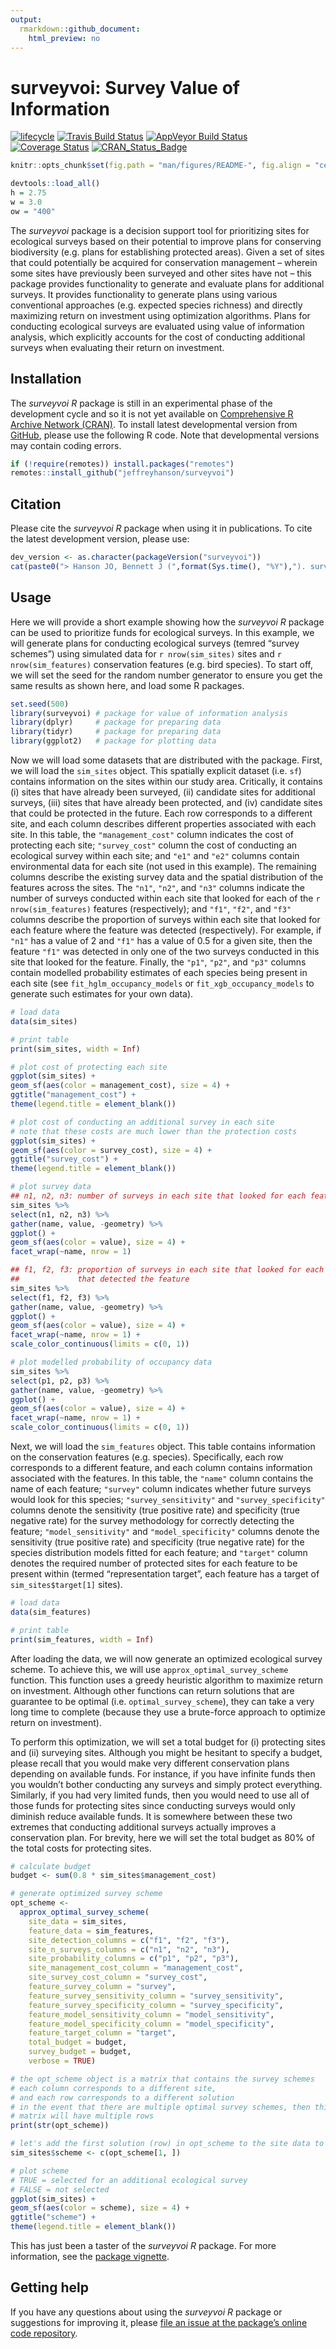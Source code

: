 ```yaml
---
output:
  rmarkdown::github_document:
    html_preview: no
---
```


<!--- README.md is generated from README.Rmd. Please edit that file -->

# surveyvoi: Survey Value of Information

[![lifecycle](https://img.shields.io/badge/Lifecycle-experimental-orange.svg)](https://www.tidyverse.org/lifecycle/#experimental)
[![Travis Build Status](https://img.shields.io/travis/jeffreyhanson/surveyvoi/master.svg?label=Linux%20%26%20Mac%20OSX)](https://travis-ci.org/jeffreyhanson/surveyvoi)
[![AppVeyor Build Status](https://img.shields.io/appveyor/ci/jeffreyhanson/surveyvoi/master.svg?label=Windows)](https://ci.appveyor.com/project/jeffreyhanson/surveyvoi)
[![Coverage Status](https://codecov.io/github/jeffreyhanson/surveyvoi/coverage.svg?branch=master)](https://codecov.io/github/jeffreyhanson/surveyvoi?branch=master)
[![CRAN_Status_Badge](http://www.r-pkg.org/badges/version/surveyvoi)](https://CRAN.R-project.org/package=surveyvoi)

```r
knitr::opts_chunk$set(fig.path = "man/figures/README-", fig.align = "center")
```

```r
devtools::load_all()
h = 2.75
w = 3.0
ow = "400"
```

The _surveyvoi_ package is a decision support tool for prioritizing sites for ecological surveys based on their potential to improve plans for conserving biodiversity (e.g. plans for establishing protected areas). Given a set of sites that could potentially be acquired for conservation management -- wherein some sites have previously been surveyed and other sites have not -- this package provides functionality to generate and evaluate plans for additional surveys. It provides functionality to generate plans using various conventional approaches (e.g. expected species richness) and directly maximizing return on investment using optimization algorithms. Plans for conducting ecological surveys are evaluated using value of information analysis, which explicitly accounts for the cost of conducting additional surveys when evaluating their return on investment.

## Installation

The _surveyvoi R_ package is still in an experimental phase of the development cycle and so it is not yet available on [Comprehensive R Archive Network (CRAN)](https://cran.r-project.org/). To install latest developmental version from [GitHub](https://github.com/jeffreyhanson/surveyvoi), please use the following R code. Note that developmental versions may contain coding errors.

```r
if (!require(remotes)) install.packages("remotes")
remotes::install_github("jeffreyhanson/surveyvoi")
```

## Citation

Please cite the _surveyvoi R_ package when using it in publications. To cite the latest development version, please use:

```r
dev_version <- as.character(packageVersion("surveyvoi"))
cat(paste0("> Hanson JO, Bennett J (",format(Sys.time(), "%Y"),"). surveyvoi: Survey Value of Information. R package version ", dev_version, ". Available at https://github.com/jeffreyhanson/surveyvoi.\n"))
```

## Usage

Here we will provide a short example showing how the _surveyvoi R_ package can be used to prioritize funds for ecological surveys. In this example, we will generate plans for conducting ecological surveys (temred "survey schemes") using simulated data for `r nrow(sim_sites)` sites and `r nrow(sim_features)` conservation features (e.g. bird species). To start off, we will set the seed for the random number generator to ensure you get the same results as shown here, and load some R packages.

```r
set.seed(500)
library(surveyvoi) # package for value of information analysis
library(dplyr)     # package for preparing data
library(tidyr)     # package for preparing data
library(ggplot2)   # package for plotting data
```

Now we will load some datasets that are distributed with the package.  First, we will load the `sim_sites` object. This spatially explicit dataset (i.e. `sf`) contains information on the sites within our study area. Critically, it contains (i) sites that have already been surveyed, (ii) candidate sites for additional surveys, (iii) sites that have already been protected, and (iv) candidate sites that could be protected in the future. Each row corresponds to a different site, and each column describes different properties associated with each site. In this table, the `"management_cost"` column indicates the cost of protecting each site; `"survey_cost"` column the cost of conducting an ecological survey within each site; and `"e1"` and `"e2"` columns contain environmental data for each site (not used in this example). The remaining columns describe the existing survey data and the spatial distribution of the features across the sites. The `"n1"`, `"n2"`, and `"n3"` columns indicate the number of surveys conducted within each site that looked for each of the `r nrow(sim_features)` features (respectively); and `"f1"`, `"f2"`, and `"f3"` columns describe the proportion of surveys within each site that looked for each feature where the feature was detected (respectively). For example, if `"n1"` has a value of 2 and `"f1"` has a value of 0.5 for a given site, then the feature `"f1"` was detected in only one of the two surveys conducted in this site that looked for the feature. Finally, the `"p1"`, `"p2"`, and `"p3"` columns contain modelled probability estimates of each species being present in each site (see `fit_hglm_occupancy_models` or `fit_xgb_occupancy_models` to generate such estimates for your own data).


```r
# load data
data(sim_sites)

# print table
print(sim_sites, width = Inf)

# plot cost of protecting each site
ggplot(sim_sites) +
geom_sf(aes(color = management_cost), size = 4) +
ggtitle("management_cost") +
theme(legend.title = element_blank())

# plot cost of conducting an additional survey in each site
# note that these costs are much lower than the protection costs
ggplot(sim_sites) +
geom_sf(aes(color = survey_cost), size = 4) +
ggtitle("survey_cost") +
theme(legend.title = element_blank())
```

```r
# plot survey data
## n1, n2, n3: number of surveys in each site that looked for each feature
sim_sites %>%
select(n1, n2, n3) %>%
gather(name, value, -geometry) %>%
ggplot() +
geom_sf(aes(color = value), size = 4) +
facet_wrap(~name, nrow = 1)
```

```r
## f1, f2, f3: proportion of surveys in each site that looked for each feature
##             that detected the feature
sim_sites %>%
select(f1, f2, f3) %>%
gather(name, value, -geometry) %>%
ggplot() +
geom_sf(aes(color = value), size = 4) +
facet_wrap(~name, nrow = 1) +
scale_color_continuous(limits = c(0, 1))
```

```r
# plot modelled probability of occupancy data
sim_sites %>%
select(p1, p2, p3) %>%
gather(name, value, -geometry) %>%
ggplot() +
geom_sf(aes(color = value), size = 4) +
facet_wrap(~name, nrow = 1) +
scale_color_continuous(limits = c(0, 1))
```

Next, we will load the `sim_features` object. This table contains information on the conservation features (e.g. species). Specifically, each row corresponds to a different feature, and each column contains information associated with the features. In this table, the `"name"` column contains the name of each feature; `"survey"` column indicates whether future surveys would look for this species; `"survey_sensitivity"` and `"survey_specificity"` columns denote the sensitivity (true positive rate) and specificity (true negative rate) for the survey methodology for correctly detecting the feature;  `"model_sensitivity"` and `"model_specificity"` columns denote the sensitivity (true positive rate) and specificity (true negative rate) for the species distribution models fitted for each feature; and `"target"` column denotes the required number of protected sites for each feature to be present within (termed "representation target", each feature has a target of `sim_sites$target[1]` sites).

```r
# load data
data(sim_features)

# print table
print(sim_features, width = Inf)
```

After loading the data, we will now generate an optimized ecological survey scheme. To achieve this, we will use `approx_optimal_survey_scheme` function. This function uses a greedy heuristic algorithm to maximize return on investment. Although other functions can return solutions that are guarantee to be optimal (i.e. `optimal_survey_scheme`), they can take a very long time to complete (because they use a brute-force approach to optimize return on investment).

To perform this optimization, we will set a total budget for (i) protecting sites and (ii) surveying sites. Although you might be hesitant to specify a budget, please recall that you would make very different conservation plans depending on available funds. For instance, if you have infinite funds then you wouldn't bother conducting any surveys and simply protect everything. Similarly, if you had very limited funds, then you would need to use all of those funds for protecting sites since conducting surveys would only diminish reduce available funds. It is somewhere between these two extremes that conducting additional surveys actually improves a conservation plan. For brevity, here we will set the total budget as 80% of the total costs for protecting sites.

```r
# calculate budget
budget <- sum(0.8 * sim_sites$management_cost)

# generate optimized survey scheme
opt_scheme <-
  approx_optimal_survey_scheme(
    site_data = sim_sites,
    feature_data = sim_features,
    site_detection_columns = c("f1", "f2", "f3"),
    site_n_surveys_columns = c("n1", "n2", "n3"),
    site_probability_columns = c("p1", "p2", "p3"),
    site_management_cost_column = "management_cost",
    site_survey_cost_column = "survey_cost",
    feature_survey_column = "survey",
    feature_survey_sensitivity_column = "survey_sensitivity",
    feature_survey_specificity_column = "survey_specificity",
    feature_model_sensitivity_column = "model_sensitivity",
    feature_model_specificity_column = "model_specificity",
    feature_target_column = "target",
    total_budget = budget,
    survey_budget = budget,
    verbose = TRUE)
```

```r
# the opt_scheme object is a matrix that contains the survey schemes
# each column corresponds to a different site,
# and each row corresponds to a different solution
# in the event that there are multiple optimal survey schemes, then this
# matrix will have multiple rows
print(str(opt_scheme))

# let's add the first solution (row) in opt_scheme to the site data to plot it
sim_sites$scheme <- c(opt_scheme[1, ])

# plot scheme
# TRUE = selected for an additional ecological survey
# FALSE = not selected
ggplot(sim_sites) +
geom_sf(aes(color = scheme), size = 4) +
ggtitle("scheme") +
theme(legend.title = element_blank())
```

This has just been a taster of the _surveyvoi R_ package. For more information, see the [package vignette](https://jeffreyhanson.github.io/surveyvoi/articles/surveyvoi.html).

## Getting help

If you have any questions about using the _surveyvoi R_ package or suggestions for improving it, please  [file an issue at the package's online code repository](https://github.com/jeffreyhanson/surveyvoi/issues/new).
